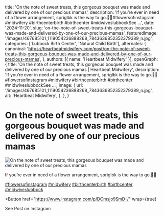   title: 'On the note of sweet treats, this gorgeous bouquet was made and delivered by one of our precious mamas',
  description: 'If you’re ever in need of a flower arrangement, spriglbk is the way to go.🫶🏼#flowersofinstagram #midwifery #birthcenterbirth #birthcenter #midwiveslubbockSee ...',
  date: '2024-11-20',
  slug: 'on-the-note-of-sweet-treats-this-gorgeous-bouquet-was-made-and-delivered-by-one-of-our-precious-mamas',
  featuredImage: '/images/467685101_1119054236888268_7843636852352379389_n.jpg',
  categories: ['Lubbock Birth Center', 'Natural Child Birth'],
  alternates: {
    canonical: 'https://heartbeatmidwifery.com/post/on-the-note-of-sweet-treats-this-gorgeous-bouquet-was-made-and-delivered-by-one-of-our-precious-mamas',
  },
  authors: [{ name: 'Heartbeat Midwifery' }],
  openGraph: {
    title: 'On the note of sweet treats, this gorgeous bouquet was made and delivered by one of our precious mamas | Heartbeat Midwifery',
    description: 'If you’re ever in need of a flower arrangement, spriglbk is the way to go.🫶🏼#flowersofinstagram #midwifery #birthcenterbirth #birthcenter #midwiveslubbockSee ...',
    image: {
      url: '/images/467685101_1119054236888268_7843636852352379389_n.jpg',
      alt: 'Heartbeat Midwifery',
    },
  },
}


# On the note of sweet treats, this gorgeous bouquet was made and delivered by one of our precious mamas

<Image
  src="/images/467685101_1119054236888268_7843636852352379389_n.jpg"
  size="large"
  wrap={true}
  alt="On the note of sweet treats, this gorgeous bouquet was made and delivered by one of our precious mamas"
/>

If you’re ever in need of a flower arrangement, spriglbk is the way to go.🫶🏼

[#flowersofinstagram](https://www.instagram.com/explore/tags/flowersofinstagram/) [#midwifery](https://www.instagram.com/explore/tags/midwifery/) [#birthcenterbirth](https://www.instagram.com/explore/tags/birthcenterbirth/) [#birthcenter](https://www.instagram.com/explore/tags/birthcenter/) [#midwiveslubbock](https://www.instagram.com/explore/tags/midwiveslubbock/)

<Button
  href="https://www.instagram.com/p/DCmsjo9SmD-/"
  wrap={true}
>
  See Post on Instagram
</Button>
